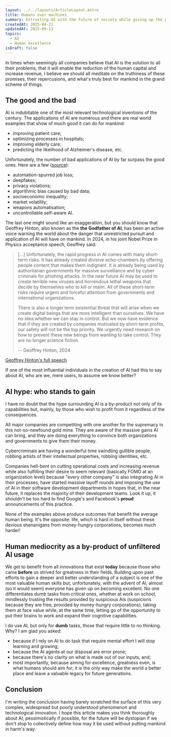 ```yaml
---
layout: ../../layouts/ArticleLayout.astro
title: Humans over machines
summary: Entrusting AI with the future of society while giving up the pursuit of excellence, expertise and human growth is a mistake with lasting negative consequences. AI should not be seen as the next stage of human society, for it is just a tool that relies on human generated knowledge to be 'intelligent'.
createdAt: 2025-04-21
updatedAt: 2025-06-13
topics:
  - AI
  - Human excellence
isDraft: false
---
```


In times when seemingly all companies believe that AI is the solution to all their problems, that it will enable the reduction of the human capital and increase revenue, I believe we should all meditate on the truthiness of these promises, their repercusions, and what's truly best for mankind in the grand scheme of things.

## The good and the bad

AI is indubitable one of the most relevant technological inventions of the century. The applications of AI are numerous and there are real world examples that show of much good it can do for mankind:

- improving patient care;
- optimizing processes in hospitals;
- improving elderly care;
- predicting the likelihood of Alzheimer's disease, etc.

Unfortunately, the number of bad applications of AI by far surpass the good ones. Here are a few ([source](https://builtin.com/artificial-intelligence/risks-of-artificial-intelligence)):

- automation-spurred job loss;
- deepfakes;
- privacy violations;
- algorithmic bias caused by bad data;
- socioeconomic inequality;
- market volatility;
- weapons automatisation;
- uncontrollable self-aware AI.

The last one might sound like an exaggeration, but you should know that Geoffrey Hinton, also known as the **the Godfather of AI**, has been an active voice warning the world about the danger that unrestricted pursuit and application of AI will have on mankind. In 2024, in his joint Nobel Prize in Physics acceptance speech, Geoffrey said:

> [...] Unfortunately, the rapid progress in AI comes with many short-term risks. It has already created divisive echo-chambers by offering people content that makes them indignant. It is already being used by authoritarian governments for massive surveillance and by cyber criminals for phishing attacks. In the near future AI may be used to create terrible new viruses and horrendous lethal weapons that decide by themselves who to kill or maim. All of these short-term risks require urgent and forceful attention from governments and international organizations.
>
> There is also a longer term existential threat that will arise when we create digital beings that are more intelligent than ourselves. We have no idea whether we can stay in control. But we now have evidence that if they are created by companies motivated by short-term profits, our safety will not be the top priority. We urgently need research on how to prevent these new beings from wanting to take control. They are no longer science fiction.
>
> -- Geoffrey Hinton, 2024

[Geoffrey Hinton's full speech](https://www.nobelprize.org/prizes/physics/2024/hinton/speech/)

If one of the most influential individuals in the creation of AI had this to say about AI, who are we, mere users, to assume we know better?

## AI hype: who stands to gain

I have no doubt that the hype surrounding AI is a by-product not only of its capabilities but, mainly, by those who wish to profit from it regardless of the consequences.

All major companies are competiting with one another for the supremacy in this not-so-newfound gold mine. They are aware of the massive gains AI can bring, and they are doing everything to convince both organizations and governments to give them their money.

Cybercriminals are having a wonderful time swindling gullible people, robbing artists of their intellectual properties, robbing identities, etc.

Companies hell-bent on cutting operational costs and increasing revenue while also fulfilling their desire to seem relevant (basically FOMO at an origanization level) because "every other company" is also integrating AI in their processes, have started massive layoff rounds and imposing the use of AI in their software development departments in hopes that, in the near future, it replaces the majority of their development teams. Look it up, it shouldn't be too hard to find Google's and Facebook's **proud** announcements of this practice.

None of the examples above produce outcomes that benefit the average human being. It's the opposite: life, which is hard in itself without these devious shenanigans from money-hungry corporations, becomes much harder!

## Human mediocrity as a by-product of unfiltered AI usage

We get to benefit from all innovations that exist **today** because those who came **before** us strived for greatness in their fields. Building upon past efforts to gain a deeper and better understanding of a subject is one of the most valuable human skills but, unfortunately, with the advent of AI, almost (so it would seem) everyone has given up on becoming excellent. No one differentiates dumb tasks from critical ones, whether at work on school, mindlessly trusting the results provided by suspicious AIs (suspicions because they are free, provided by money-hungry corporations), taking them at face value while, at the same time, letting go of the opportunity to put their brains to work and expand their cognitive capabilities.

I do use AI, but only for **dumb** tasks, those that require little to no thinking. Why? I am glad you asked:

- because if I rely on AI to do task that require mental effort I will stop learning and growing;
- because the AI agents at our disposal are error prone;
- because there's no clarity on what is made out of our inputs, and;
- most importantly, because aiming for excellence, greatness even, is what humans should aim for; it is the only way make the world a better place and leave a valuable legacy for future generations.

## Conclusion

I'm writing the conclusion having barely scratched the surface of this very complex, widespread but poorly understood phenomenon and technological innovation. I hope this article makes you think thoroughly about AI, pessimistically if possible, for the future will be dystopian if we don't stop to collectively define how may it be used without putting mankind in harm's way.

